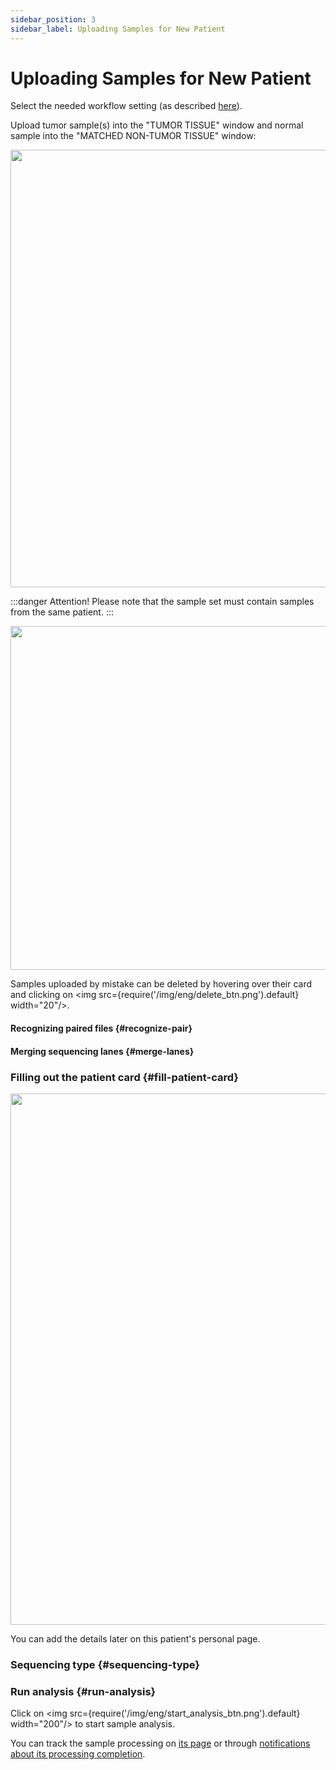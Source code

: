 ```yaml
---
sidebar_position: 3
sidebar_label: Uploading Samples for New Patient
---
```


# Uploading Samples for New Patient


<StartUpload />

Select the needed workflow setting (as described [here](/uploading-samples/tumor-normal/TN-preset)).

Upload tumor sample(s) into the "TUMOR TISSUE" window and normal sample into the "MATCHED NON-TUMOR TISSUE" window:

<p align="center">
<img src={require('/img/eng/TN_upl.png').default} width="700"/>
</p>

:::danger Attention!
Please note that the sample set must contain samples from the same patient.
:::


<SeveralSamples sample_type="tumor" />

<p align="center">
<img src={require('/img/eng/upload_TN.png').default} width="550"/>
</p>


<UploadFiles />

Samples uploaded by mistake can be deleted by hovering over their card and
clicking on <img src={require('/img/eng/delete_btn.png').default} width="20"/>.

#### Recognizing paired files {#recognize-pair}


<RecognizePair />

#### Merging sequencing lanes {#merge-lanes}


<MergeLanes />

### Filling out the patient card {#fill-patient-card}


<FillCard />

<p align="center">
<img src={require('/img/eng/7-upload-samples_TN.png').default} width="850"/>
</p>

You can add the details later on this patient's personal page.

### Sequencing type {#sequencing-type}


<SequencingType set="set" />

### Run analysis {#run-analysis}

Click on <img src={require('/img/eng/start_analysis_btn.png').default} width="200"/> to start sample analysis.


<DangerUploading />

You can track the sample processing on [its page](/results/main/main#workflow) or through
[notifications about its processing completion](/settings/profile#notification).
